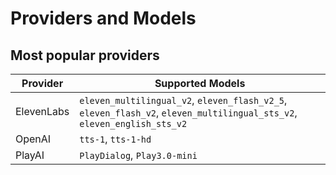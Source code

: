 # Providers and Models

## Most popular providers

| Provider      | Supported Models                                                                                                                                                         |
| ------------- | ------------------------------------------------------------------------------------------------------------------------------------------------------------------------ |
| ElevenLabs    | `eleven_multilingual_v2`, `eleven_flash_v2_5`, `eleven_flash_v2`, `eleven_multilingual_sts_v2`, `eleven_english_sts_v2`                                                  |
| OpenAI        | `tts-1`, `tts-1-hd`                                                                                                                                                      |                                                                                                  
| PlayAI        | `PlayDialog`, `Play3.0-mini`                                                                                                                                                             |